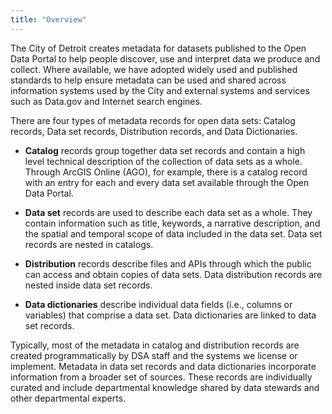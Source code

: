 ```yaml
---
title: "Overview"
---
```


The City of Detroit creates metadata for datasets published to the Open Data Portal to help people discover, use and interpret data we produce and collect. Where available, we have adopted widely used and published standards to help ensure metadata can be used and shared across information systems used by the City and external systems and services such as Data.gov and Internet search engines.

There are four types of metadata records for open data sets: Catalog records, Data set records, Distribution records, and Data Dictionaries.

-   **Catalog** records group together data set records and contain a high level technical description of the collection of data sets as a whole. Through ArcGIS Online (AGO), for example, there is a catalog record with an entry for each and every data set available through the Open Data Portal.

-   **Data set** records are used to describe each data set as a whole. They contain information such as title, keywords, a narrative description, and the spatial and temporal scope of data included in the data set. Data set records are nested in catalogs.

-   **Distribution** records describe files and APIs through which the public can access and obtain copies of data sets. Data distribution records are nested inside data set records.

-   **Data dictionaries** describe individual data fields (i.e., columns or variables) that comprise a data set. Data dictionaries are linked to data set records.

Typically, most of the metadata in catalog and distribution records are created programmatically by DSA staff and the systems we license or implement. Metadata in data set records and data dictionaries incorporate information from a broader set of sources. These records are individually curated and include departmental knowledge shared by data stewards and other departmental experts.
